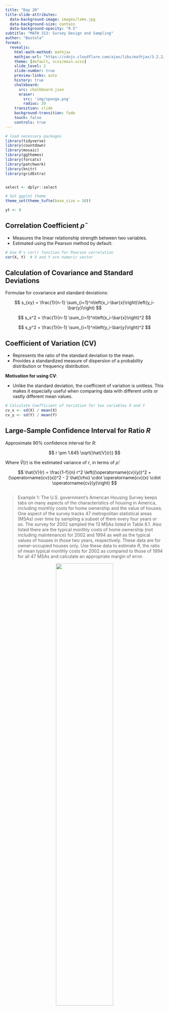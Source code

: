 ```yaml
---
title: "Day 20"
title-slide-attributes:
  data-background-image: images/lake.jpg
  data-background-size: contain
  data-background-opacity: "0.5"
subtitle: "MATH 313: Survey Design and Sampling"
author: "Bastola"
format:
  revealjs:
    html-math-method: mathjax
    mathjax-url: "https://cdnjs.cloudflare.com/ajax/libs/mathjax/3.2.2/MathJax.js"
    theme: [default, scss/main.scss]
    slide_level: 2
    slide-number: true
    preview-links: auto
    history: true
    chalkboard: 
      src: chalkboard.json
      eraser:
        src: 'img/sponge.png'
        radius: 20
    transition: slide
    background-transition: fade    
    touch: false
    controls: true
---
```


```r
# load necessary packages
library(tidyverse)
library(countdown)
library(mosaic)
library(ggthemes)
library(forcats)
library(patchwork)
library(knitr)
library(gridExtra)


select <- dplyr::select

# Set ggplot theme
theme_set(theme_tufte(base_size = 10))

yt <- 0
```


## Correlation Coefficient $\hat{\rho}$ {.font80}

::: cle6
- Measures the linear relationship strength between two variables.
- Estimated using the Pearson method by default:

```r
# Use R's cor() function for Pearson correlation
cor(X, Y)  # X and Y are numeric vector
```

:::

## Calculation of Covariance and Standard Deviations {.font80}

::: cle6

Formulae for covariance and standard deviations:

$$
s_{xy} = \frac{1}{n-1} \sum_{i=1}^n\left(x_i-\bar{x}\right)\left(y_i-\bar{y}\right)
$$

$$
s_x^2 = \frac{1}{n-1} \sum_{i=1}^n\left(x_i-\bar{x}\right)^2
$$

$$
s_y^2 = \frac{1}{n-1} \sum_{i=1}^n\left(y_i-\bar{y}\right)^2
$$
:::

## Coefficient of Variation (CV) {.font80}

::: cle12
- Represents the ratio of the standard deviation to the mean.
- Provides a standardized measure of dispersion of a probability distribution or frequency distribution.

**Motivation for using CV**:

- Unlike the standard deviation, the coefficient of variation is unitless. This makes it especially useful when comparing data with different units or vastly different mean values.


```r
# Calculate Coefficient of Variation for two variables X and Y
cv_x <- sd(X) / mean(X)
cv_y <- sd(Y) / mean(Y)
```

:::



## Large-Sample Confidence Interval for Ratio $R$ {.font80}

::: cle6
Approximate $90\%$ confidence interval for $R$:

$$
r \pm 1.645 \sqrt{\hat{V}(r)}
$$

Where $\hat{V}(r)$ is the estimated variance of $r$, in terms of $\hat{\rho}$:

$$
\hat{V}(r) = \frac{1-f}{n} r^2 \left((\operatorname{cv}(y))^2 + (\operatorname{cv}(x))^2 - 2 \hat{\rho} \cdot \operatorname{cv}(x) \cdot \operatorname{cv}(y)\right)
$$
:::

##  {.font40}

> Example 1: The U.S. government's American Housing Survey keeps tabs on many aspects of the characteristics of housing in America, including monthly costs for home ownership and the value of houses. One aspect of the survey tracks 47 metropolitan statistical areas (MSAs) over time by sampling a subset of them every four years or so. The survey for 2002 sampled the 13 MSAs listed in Table 6.1. Also listed there are the typical monthly costs of home ownership (not including maintenance) for 2002 and 1994 as well as the typical values of houses in those two years, respectively. These data are for owner-occupied houses only. Use these data to estimate $R$, the ratio of mean typical monthly costs for 2002 as compared to those of 1994 for all 47 MSAs and calculate an appropriate margin of error.

<div style="text-align: center;">
  <img src="images/housing.png" style="width: 60%;">
</div>

##  {.font80}

::: panel-tabset

### Scatter-plot

```r
costs <- data.frame(
  MSA = c("Anaheim-Santa Ana, CA", "Buffalo, NY", "Charlotte, NC-SC", "Columbus, OH",
          "Dallas, TX", "Fort Worth-Arlington, TX", "Kansas City, MO-KS", "Miami-Fort Lauderdale, FL",
          "Milwaukee, WI", "Phoenix, AS", "Portland, OR-WA", "Riverside-San Bernardino-Ontario, CA", "San Diego, CA"),
  X1994 = c(1087, 571, 518, 612, 770, 655, 552, 710, 656, 636, 676, 773, 829),
  X2002 = c(1363, 670, 761, 746, 991, 798, 728, 842, 849, 885, 986, 934, 1167)
)

correlation_coefficient <- cor(costs$X1994, costs$X2002)

ggplot(costs, aes(x = X1994, y = X2002)) +
  geom_point(pch = 3) +  
  geom_smooth(method = "lm", formula = y ~ x - 1, se = FALSE, color = "blue") +
  labs(title = "Regression Through Origin",
       x = "Typical Cost per Month in 1994",
       y = "Typical Cost per Month in 2002") +
  annotate("text", x = Inf, y = Inf, label = sprintf("Correlation: %.2f", correlation_coefficient), 
           hjust = 1.05, vjust = 1.05, size = 5, color = "red", fontface = "bold", angle = 0)
```


### Code

```r
costs <- data.frame(
  MSA = c("Anaheim-Santa Ana, CA", "Buffalo, NY", "Charlotte, NC-SC", "Columbus, OH",
          "Dallas, TX", "Fort Worth-Arlington, TX", "Kansas City, MO-KS", "Miami-Fort Lauderdale, FL",
          "Milwaukee, WI", "Phoenix, AS", "Portland, OR-WA", "Riverside-San Bernardino-Ontario, CA", "San Diego, CA"),
  X1994 = c(1087, 571, 518, 612, 770, 655, 552, 710, 656, 636, 676, 773, 829),
  X2002 = c(1363, 670, 761, 746, 991, 798, 728, 842, 849, 885, 986, 934, 1167)
)

correlation_coefficient <- cor(costs$X1994, costs$X2002)

ggplot(costs, aes(x = X1994, y = X2002)) +
  geom_point(pch = 3) +  
  geom_smooth(method = "lm", formula = y ~ x - 1, se = FALSE, color = "blue") +
  labs(title = "Regression Through Origin and Specific Point",
       x = "Typical Cost per Month in 1994",
       y = "Typical Cost per Month in 2002") +
  annotate("text", x = Inf, y = Inf, label = sprintf("Correlation: %.2f", correlation_coefficient), 
           hjust = 1.05, vjust = 1.05, size = 5, color = "red", fontface = "bold", angle = 0)
```

:::

##  {.font60}

> Calculate an approximate $90\%$ confidence interval for the ratio $R$ using the correlation coefficient from the above example.


## {.font80}

```r
# Calculate means
mean_1994 <- mean(costs$X1994)
mean_1994
mean_2002 <- mean(costs$X2002)
mean_2002

# Calculate standard deviations
sd_1994 <- sd(costs$X1994)
sd_1994
sd_2002 <- sd(costs$X2002)
sd_2002

# Calculate coefficients of variation
cv_1994 <- sd_1994 / mean_1994
cv_1994
cv_2002 <- sd_2002 / mean_2002
cv_2002
```


## {.font80}

```r
# Calculate the correlation coefficient
correlation <- cor(costs$X1994, costs$X2002)
correlation

# Set the assumed slope of the regression line through the origin
r <- mean_2002 / mean_1994
r

# Sample size
n <- length(costs$X1994)
N <- 47

# Sampling fraction 
f <- n/N

# Variance calculation 
var_r <- ((1 - f) / n) * r^2 * (cv_2002^2 + cv_1994^2 - 
                              2 * correlation * cv_1994 * cv_2002)

# Calculate the confidence interval at 90% confidence level
ci <- r + c(-1,1)*qt(0.95, df = n)* sqrt(var_r)
ci
```
